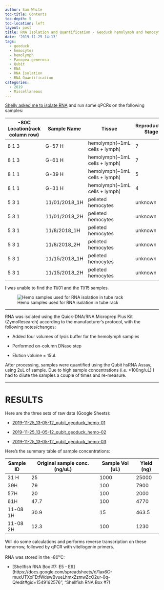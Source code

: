 ```yaml
---
author: Sam White
toc-title: Contents
toc-depth: 5
toc-location: left
layout: post
title: RNA Isolation and Quantification - Geoduck hemolymph and hemocyte samples
date: '2019-11-25 14:13'
tags:
  - geoduck
  - hemocytes
  - hemolymph
  - Panopea generosa
  - Qubit
  - RNA
  - RNA Isolation
  - RNA Quantification
categories:
  - 2019
  - Miscellaneous
---
```

[Shelly asked me to isolate RNA](https://github.com/RobertsLab/resources/issues/763) and run some qPCRs on the following samples:


| -80C Location(rack column row) | Sample Name   | Tissue                        | Reproductive Stage | Sex     |
|--------------------------------|---------------|-------------------------------|--------------------|---------|
| 8 1 3                          | G-57 H        | hemolymph(~1mL cells + lymph) | 7                  | F       |
| 8 1 3                          | G-61 H        | hemolymph(~1mL cells + lymph) | 7                  | F       |
| 8 1 1                          | G-39 H        | hemolymph(~1mL cells + lymph) | 5                  | F       |
| 8 1 1                          | G-31 H        | hemolymph(~1mL cells + lymph) | 4                  | F       |
| 5 3 1                          | 11/01/2018_1H | pelleted hemocytes            | unknown            | unknown |
| 5 3 1                          | 11/01/2018_2H | pelleted hemocytes            | unknown            | unknown |
| 5 3 1                          | 11/8/2018_1H  | pelleted hemocytes            | unknown            | unknown |
| 5 3 1                          | 11/8/2018_2H  | pelleted hemocytes            | unknown            | unknown |
| 5 3 1                          | 11/15/2018_1H | pelleted hemocytes            | unknown            | unknown |
| 5 3 1                          | 11/15/2018_2H | pelleted hemocytes            | unknown            | unknown |


I was unable to find the 11/01 and the 11/15 samples.

![Hemo samples used for RNA isolation in tube rack](https://github.com/RobertsLab/sams-notebook/blob/master/images/20191125_samples_geo_hemo.jpg?raw=true)

---

RNA was isolated using the Quick-DNA/RNA Microprep Plus Kit (ZymoResearch) according to the manufacturer's protocol, with the following notes/changes:

- Added four volumes of lysis buffer for the hemolymph samples

- Performed on-column DNase step

- Elution volume = 15uL

After processing, samples were quantified using the Qubit hsRNA Assay, using 2uL of sample. Due to high sample concentrations (i.e. >100ng/uL) I had to dilute the samples a couple of times and re-measure.



---

# RESULTS

Here are the three sets of raw data (Google Sheets):

- [2019-11-25_13-05-12_qubit_geoduck_hemo-01](https://docs.google.com/spreadsheets/d/1CzQ5K2uvKq6FUdW5_zVsAKkBOLqS7exz6gznEpJCd8o/edit?usp=sharing)

- [2019-11-25_13-05-12_qubit_geoduck_hemo-02](https://docs.google.com/spreadsheets/d/1xmLya8a2Jy8zusVEgZr9O3Kg2k65s4Je9hvBb85AJcI/edit?usp=sharing)

- [2019-11-25_13-05-12_qubit_geoduck_hemo-03](https://docs.google.com/spreadsheets/d/1ec_pCFu-LSu8lVYjB5bSkoIpypvN-70ruT0ZGsMXIbg/edit?usp=sharing)


Here's the summary table of sample concentrations:

| Sample ID | Original sample conc. (ng/uL) | Sample Vol (uL) | Yield (ng) |
|-----------|-------------------------------|-----------------|------------|
| 31 H      | 25                            | 1000            | 25000      |
| 39H       | 79                            | 100             | 7900       |
| 57H       | 20                            | 100             | 2000       |
| 61H       | 47.7                          | 100             | 4770       |
| 11-08 1H  | 30.9                          | 15              | 463.5      |
| 11-08 2H  | 12.3                          | 100             | 1230       |


Will do some calculations and performs reverse transcription on these tomorrow, followed by qPCR with vitellogenin primers.

RNA was stored in the -80<sup>o</sup>C:

- [Shellfish RNA Box #7: E5 - E9](https://docs.google.com/spreadsheets/d/1ax6C-muxUTXxFEtfWdswBvueLhmxZzmwZcO2ur-0q-Q/edit#gid=1549162576", "Shellfish RNA Box #7)
